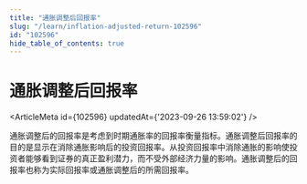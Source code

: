 ```yaml
---
title: "通胀调整后回报率"
slug: "/learn/inflation-adjusted-return-102596"
id: "102596"
hide_table_of_contents: true
---
```



# 通胀调整后回报率

<ArticleMeta id={102596} updatedAt={'2023-09-26 13:59:02'} />
<div className='border-solid border-b border-t-0 my-4 border-[var(--ifm-color-gray-300)]' />

通胀调整后的回报率是考虑到时期通胀率的回报率衡量指标。通胀调整后回报率的目的是显示在消除通胀影响后的投资回报率。从投资回报率中消除通胀的影响使投资者能够看到证券的真正盈利潜力，而不受外部经济力量的影响。通胀调整后的回报率也称为实际回报率或通胀调整后的所需回报率。
